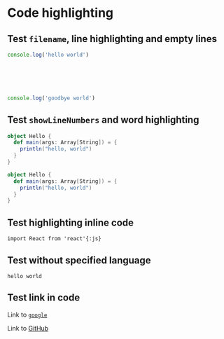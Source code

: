 # Code highlighting

## Test `filename`, line highlighting and empty lines

```js filename="test.js" {1}
console.log('hello world')






console.log('goodbye world')
```

## Test `showLineNumbers` and word highlighting

```scala showLineNumbers {2-4} /println/
object Hello {
  def main(args: Array[String]) = {
    println("hello, world")
  }
}

object Hello {
  def main(args: Array[String]) = {
    println("hello, world")
  }
}
```
## Test highlighting inline code

`import React from 'react'{:js}`

## Test without specified language

```
hello world
```

## Test link in code

Link to [`google`](https://google.com)

Link to [GitHub](https://github.com)
